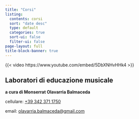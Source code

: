```yaml
---
title: "Corsi"
listing:
  contents: corsi
  sort: "date desc"
  type: default
  categories: true
  sort-ui: false
  filter-ui: false
page-layout: full
title-block-banner: true
---
```


{{< video https://www.youtube.com/embed/5DbXNHvHHk4 >}}

## Laboratori di educazione musicale

**a cura di Monserrat Olavarria Balmaceda**

cellulare: [+39 342 371 1750](tel:+393423711750)

email: [olavarria.balmaceda\@gmail.com](mailto:olavarria.balmaceda@gmail.com)

